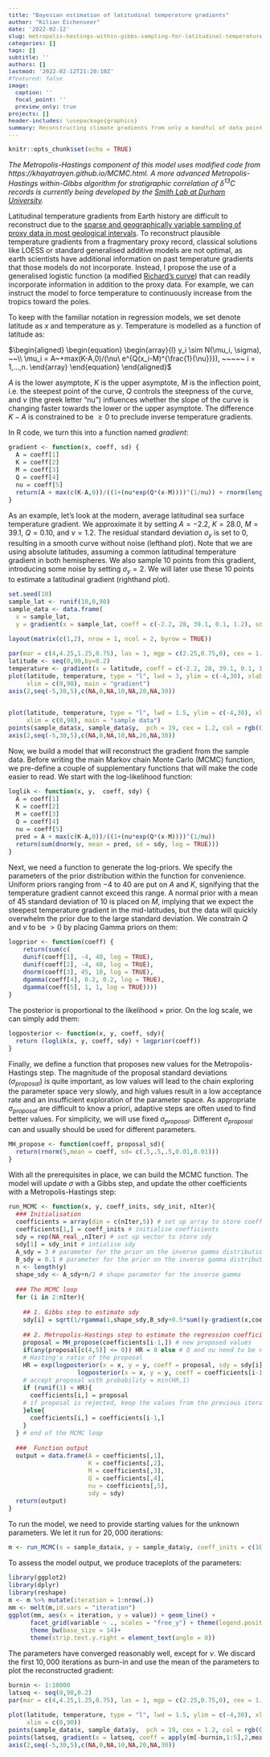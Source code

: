 ```yaml
---
title: "Bayesian estimation of latitudinal temperature gradients"
author: "Kilian Eichenseer"
date: '2022-02-12'
slug: metropolis-hastings-within-gibbs-sampling-for-latitudinal-temperature-gradients
categories: []
tags: []
subtitle: ''
authors: []
lastmod: '2022-02-12T21:20:10Z'
#featured: false
image:
  caption: ''
  focal_point: ''
  preview_only: true
projects: []
header-includes: \usepackage{graphics}
summary: Reconstructing climate gradients from only a handful of data points is a challenge ideally suited for Bayesian modelling. Here, I build a Metropolis-Hastings within-Gibbs algorithm in R and use it to estimate a generalised logistic function.
---
```



<style>
.column-left{
  float: left;
  width: 52%;
  text-align: left;

}

<style>
.column-center{
  float: center;
  width: 100%;
  text-align: left;

}

.column-right{
  float: right;
  width: 48%;
  text-align: left;
  margin-top: 6px;
  line-height: 1.83;
  font-size: 12px;

}
</style>

<style type="text/css">
body, td {
   font-size: 14px;
}
code.r{
  font-size: 12px;
}
pre {
  font-size: 13.2px
}
</style>

```r
knitr::opts_chunk$set(echo = TRUE)
```
*The Metropolis-Hastings component of this model uses modified code from https://khayatrayen.github.io/MCMC.html. A more advanced Metropolis-Hastings within-Gibbs algorithm for stratigraphic correlation of $\delta$<sup>13</sup>C records is currently being developed by the [Smith Lab at Durham University](https://smithlabdurham.github.io/#!team).*

Latitudinal temperature gradients from Earth history are difficult to reconstruct due to the [sparse and geographically variable sampling of proxy data in most geological intervals](https://www.lewisajones.com/post/uneven-spatial-sampling-and-reconstructing-global-palaeotemperatures/). To reconstruct plausible temperature gradients from a fragmentary proxy record, classical solutions like LOESS or standard generalised additive models are not optimal, as earth scientists have additional information on past temperature gradients that those models do not incorporate. Instead, I propose the use of a generalised logistic function (a modified [Richard's curve](https://www.jstor.org/stable/23686557?seq=1#metadata_info_tab_contents)) that can readily incorporate information in addition to the proxy data. For example, we can instruct the model to force temperature to continuously increase from the tropics toward the poles.

To keep with the familiar notation in regression models, we set denote latitude as $x$ and  temperature as $y$. Temperature is modelled as a function of latitude as: 

$\begin{aligned} \begin{equation} \begin{array}{l} 
y_i \sim N(\mu_i, \sigma), ~~\\
\mu_i = A~+max(K-A,0)/(\nu\ e^{Q(x_i-M)^{\frac{1}{\nu}}}), ~~~~~ i = 1,...,n.  \end{array} 
\end{equation} \end{aligned}$

$A$ is the lower asymptote, $K$ is the upper asymptote, $M$ is the inflection point, i.e. the steepest point of the curve, $Q$ controls the steepness of the curve, and $\nu$ (the greek letter "nu") influences whether the slope of the curve is changing faster towards the lower or the upper asymptote. The difference $K-A$ is constrained to be $\ge 0$ to preclude inverse temperature gradients.

In R code, we turn this into a function named $gradient$:
```r
gradient <- function(x, coeff, sd) {
  A = coeff[1]
  K = coeff[2]
  M = coeff[3]
  Q = coeff[4]
  nu = coeff[5]
  return(A + max(c(K-A,0))/((1+(nu*exp(Q*(x-M))))^(1/nu)) + rnorm(length(x),0,sd))
}
```

As an example, let's look at the modern, average latitudinal sea surface temperature gradient. We approximate it by setting $A = -2.2$, $K = 28.0$, $M = 39.1$, $Q = 0.10$, and $\nu = 1.2$. The residual standard deviation $\sigma_y$ is set to $0$, resulting in a smooth curve without noise (lefthand plot). Note that we are using absolute latitudes, assuming a common latitudinal temperature gradient in both hemispheres. 
We also sample $10$ points from this gradient, introducing some noise by setting $\sigma_y = 2$. We will later use these $10$ points to estimate a latitudinal gradient (righthand plot).

```r
set.seed(10)
sample_lat <- runif(10,0,90)
sample_data <- data.frame(
  x = sample_lat, 
  y = gradient(x = sample_lat, coeff = c(-2.2, 28, 39.1, 0.1, 1.2), sd = 2))
```
```r
layout(matrix(c(1,2), nrow = 1, ncol = 2, byrow = TRUE))

par(mar = c(4,4.25,1.25,0.75), las = 1, mgp = c(2.25,0.75,0), cex = 1.35)
latitude <- seq(0,90,by=0.2)
temperature <- gradient(x = latitude, coeff = c(-2.2, 28, 39.1, 0.1, 1.2), sd = 0)
plot(latitude, temperature, type = "l", lwd = 3, ylim = c(-4,30), xlab = expression ("absolute latitude ("*degree*")"), yaxt = "n", ylab = expression("temperature ("*degree~"C)"), yaxs = "i", xaxs = "i",
     xlim = c(0,90), main = "gradient")
axis(2,seq(-5,30,5),c(NA,0,NA,10,NA,20,NA,30))


plot(latitude, temperature, type = "l", lwd = 1.5, ylim = c(-4,30), xlab = expression ("absolute latitude ("*degree*")"), yaxt = "n", ylab = expression("temperature ("*degree~"C)"), yaxs = "i", xaxs = "i",
     xlim = c(0,90), main = "sample data")
points(sample_data$x, sample_data$y,  pch = 19, cex = 1.2, col = rgb(0,0,0,0.6), xpd = T)
axis(2,seq(-5,30,5),c(NA,0,NA,10,NA,20,NA,30))
```

Now, we build a model that will reconstruct the gradient from the sample data. Before writing the main Markov chain Monte Carlo (MCMC) function, we pre-define a couple of supplementary functions that will make the code easier to read.
We start with the log-likelihood function:
```r
loglik <- function(x, y,  coeff, sdy) {
  A = coeff[1]
  K = coeff[2]
  M = coeff[3]
  Q = coeff[4]
  nu = coeff[5]
  pred = A + max(c(K-A,0))/((1+(nu*exp(Q*(x-M))))^(1/nu))
  return(sum(dnorm(y, mean = pred, sd = sdy, log = TRUE)))
}
```
Next, we need a function to generate the log-priors. We specify the parameters of the prior distribution within the function for convenience. Uniform priors ranging from $-4$ to $40$ are put on $A$ and $K$, signifying that the temperature gradient cannot exceed this range. A normal prior with a mean of 45 standard deviation of $10$ is placed on $M$, implying that we expect the steepest temperature gradient in the mid-latitudes, but the data will quickly overwhelm the prior due to the large standard deviation. We constrain $Q$ and $\nu$ to be $>0$ by placing Gamma priors on them:
```r
logprior <- function(coeff) {
    return(sum(c(
    dunif(coeff[1], -4, 40, log = TRUE),
    dunif(coeff[2], -4, 40, log = TRUE),
    dnorm(coeff[3], 45, 10, log = TRUE),
    dgamma(coeff[4], 0.2, 0.2, log = TRUE),
    dgamma(coeff[5], 1, 1, log = TRUE))))
}
```
The posterior is proportional to the likelihood $\times$ prior. On the log scale, we can simply add them:
```r
logposterior <- function(x, y, coeff, sdy){
  return (loglik(x, y, coeff, sdy) + logprior(coeff))
}
```
Finally, we define a function that proposes new values for the Metropolis-Hastings step. The magnitude of the proposal standard deviations ($\sigma_{proposal}$) is quite important, as low values will lead to the chain exploring the parameter space very slowly, and high values result in a low acceptance rate and an insufficient exploration of the parameter space. As appropriate $\sigma_{proposal}$ are difficult to know a priori, adaptive steps are often used to find better values. For simplicity, we will use fixed $\sigma_{proposal}$. Different $\sigma_{proposal}$ can and usually should be used for different parameters.
```r
MH_propose <- function(coeff, proposal_sd){
  return(rnorm(5,mean = coeff, sd= c(.5,.5,.5,0.01,0.01)))
}
```
With all the prerequisites in place, we can build the MCMC function. The model will update $\sigma$ with a Gibbs step, and update the other coefficients with a Metropolis-Hastings step: 
```r
run_MCMC <- function(x, y, coeff_inits, sdy_init, nIter){
  ### Initialisation
  coefficients = array(dim = c(nIter,5)) # set up array to store coefficients
  coefficients[1,] = coeff_inits # initialise coefficients
  sdy = rep(NA_real_,nIter) # set up vector to store sdy
  sdy[1] = sdy_init # intialise sdy
  A_sdy = 3 # parameter for the prior on the inverse gamma distribution of sdy
  B_sdy = 0.1 # parameter for the prior on the inverse gamma distribution of sdy
  n <- length(y)
  shape_sdy <- A_sdy+n/2 # shape parameter for the inverse gamma
  
  ### The MCMC loop
  for (i in 2:nIter){ 
    
    ## 1. Gibbs step to estimate sdy
    sdy[i] = sqrt(1/rgamma(1,shape_sdy,B_sdy+0.5*sum((y-gradient(x,coefficients[i-1,],0))^2)))
    
    ## 2. Metropolis-Hastings step to estimate the regression coefficients
    proposal = MH_propose(coefficients[i-1,]) # new proposed values
    if(any(proposal[c(4,5)] <= 0)) HR = 0 else # Q and nu need to be >0
    # Hasting's ratio of the proposal
    HR = exp(logposterior(x = x, y = y, coeff = proposal, sdy = sdy[i]) -
                   logposterior(x = x, y = y, coeff = coefficients[i-1,], sdy = sdy[i]))
    # accept proposal with probability = min(HR,1)
    if (runif(1) < HR){ 
      coefficients[i,] = proposal
    # if proposal is rejected, keep the values from the previous iteration
    }else{
      coefficients[i,] = coefficients[i-1,]
    }
  } # end of the MCMC loop
  
  ###  Function output
  output = data.frame(A = coefficients[,1],
                      K = coefficients[,2],
                      M = coefficients[,3],
                      Q = coefficients[,4],
                      nu = coefficients[,5],
                      sdy = sdy)
  return(output)
}
```
To run the model, we need to provide starting values for the unknown parameters. We let it run for $20,000$ iterations:
```r
m <- run_MCMC(x = sample_data$x, y = sample_data$y, coeff_inits = c(10,15,25,0.5,0.5), sdy_init = 5, nIter = 20000)
```
To assess the model output, we produce traceplots of the parameters:
```r
library(ggplot2)
library(dplyr)
library(reshape)
m <- m %>% mutate(iteration = 1:nrow(.))
mm <- melt(m,id.vars = "iteration")
ggplot(mm, aes(x = iteration, y = value)) + geom_line() + 
      facet_grid(variable ~ ., scales = "free_y") + theme(legend.position = "none")+
      theme_bw(base_size = 14)+
      theme(strip.text.y.right = element_text(angle = 0))

```
The parameters have converged reasonably well, except for $\nu$. We discard the first $10,000$ iterations as burn-in and use the mean of the parameters to plot the reconstructed gradient:
```r
burnin <- 1:10000
latseq <- seq(0,90,0.2)
par(mar = c(4,4.25,1.25,0.75), las = 1, mgp = c(2.25,0.75,0), cex = 1.35)

plot(latitude, temperature, type = "l", lwd = 1.5, ylim = c(-4,30), xlab = expression ("absolute latitude ("*degree*")"), yaxt = "n", ylab = expression("temperature ("*degree~"C)"), yaxs = "i", xaxs = "i",
     xlim = c(0,90))
points(sample_data$x, sample_data$y,  pch = 19, cex = 1.2, col = rgb(0,0,0,0.6), xpd = T)
points(latseq, gradient(x = latseq, coeff = apply(m[-burnin,1:5],2,mean), sd = 0), type = "l", lwd = 3, col = rgb(0.9,0,0,0.75))
axis(2,seq(-5,30,5),c(NA,0,NA,10,NA,20,NA,30))


```
